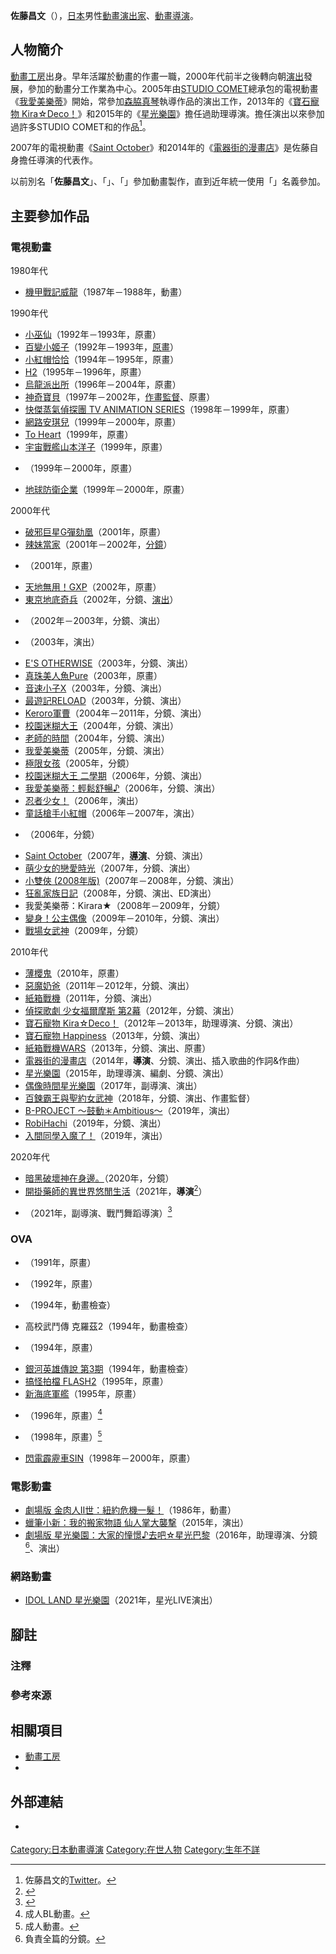 {{multiple issues|
{{Notability Unreferenced|time=2016-09-09T10:20:36+00:00}}
{{Primarysources|time=2016-09-09T10:20:36+00:00}}
}}
{{noteTA|G1=Anime}}
{{japanese|japanese=佐藤 昌文|kana=さとう まさふみ|romaji=Satō Masafumi}}
'''佐藤昌文'''（{{lang-ja|佐藤 昌文}}{{bd||||}}），[[日本|日本]]男性[[動畫|動畫]][[戲劇|演出家]]、[[動畫導演|動畫導演]]。

== 人物簡介 ==
[[動畫工房|動畫工房]]出身。早年活躍於動畫的作畫一職，2000年代前半之後轉向朝[[戲劇|演出]]發展，參加{{link-ja|Sunshine Corporation|サンシャインコーポレーション}}的動畫分工作業為中心。2005年由[[STUDIO_COMET|STUDIO COMET]]總承包的電視動畫《[[奇幻魔法Melody|我愛美樂蒂]]》開始，常參加[[森脇真琴|森脇真琴]]執導作品的演出工作，2013年的《[[寶石寵物_Kira☆Deco！|寶石寵物 Kira☆Deco！]]》和2015年的《[[星光樂園|星光樂園]]》擔任過助理導演。擔任演出以來參加過許多STUDIO COMET和{{link-ja|STUDIO GUTS|スタジオガッツ}}的作品<ref>佐藤昌文的[[Twitter|Twitter]]。</ref>。

2007年的電視動畫《[[神聖十月|Saint October]]》和2014年的《[[電器街的漫畫店|電器街的漫畫店]]》是佐藤自身擔任導演的代表作。

以前別名「'''佐藤昌文'''」、「'''{{lang|ja|佐藤まさふみ}}'''」、「'''{{lang|ja|さとうまさふみ}}'''」參加動畫製作，直到近年統一使用「'''{{lang|ja|佐藤まさふみ}}'''」名義參加。

== 主要參加作品 ==
=== 電視動畫 ===
; 1980年代
* [[機甲戰記威龍|機甲戰記威龍]]（1987年－1988年，動畫）

; 1990年代
* [[小魔女得意妹|小巫仙]]（1992年－1993年，原畫）
* [[百變小姬子|百變小姬子]]（1992年－1993年，[[原畫|原畫]]）
* [[小紅帽恰恰|小紅帽恰恰]]（1994年－1995年，原畫）
* [[H2_(漫畫)|H2]]（1995年－1996年，原畫）
* [[烏龍派出所|烏龍派出所]]（1996年－2004年，原畫）
* [[神奇寶貝_(1997-2002年動畫)|神奇寶貝]]（1997年－2002年，[[作畫監督|作畫監督]]、原畫）
* [[快傑蒸氣偵探團|快傑蒸氣偵探團 TV ANIMATION SERIES]]（1998年－1999年，原畫）
* [[網路安琪兒|網路安琪兒]]（1999年－2000年，原畫）
* [[To_Heart|To Heart]]（1999年，原畫）
* [[宇宙戰艦山本洋子|宇宙戰艦山本洋子]]（1999年，原畫）
* {{link-ja|仙魔大戰2000|ビックリマン2000}}（1999年－2000年，原畫）
* [[地球防衛企業|地球防衛企業]]（1999年－2000年，原畫）

; 2000年代
* [[破邪巨星G彈劾凰|破邪巨星G彈劾凰]]（2001年，原畫）
* [[辣妹當家|辣妹當家]]（2001年－2002年，[[分鏡|分鏡]]）
* {{link-ja|學園戰記無量|学園戦記ムリョウ}}（2001年，原畫）
* [[天地無用！#天地無用!GXP|天地無用！GXP]]（2002年，原畫）
* [[東京地底奇兵|東京地底奇兵]]（2002年，分鏡、[[戲劇|演出]]）
* {{link-ja|火星 (橫山光輝漫畫)|マーズ (漫画)|神世紀傳火星}}（2002年－2003年，分鏡、演出）
* {{link-ja|STRATOS 4|ストラトス・フォー}}（2003年，演出）
* [[星際少年隊|E'S OTHERWISE]]（2003年，分鏡、演出）
* [[真珠美人魚|真珠美人魚Pure]]（2003年，原畫）
* [[音速小子X|音速小子X]]（2003年，分鏡、演出）
* [[最遊記|最遊記RELOAD]]（2003年，分鏡、演出）
* [[Keroro軍曹_(動畫)|Keroro軍曹]]（2004年－2011年，分鏡、演出）
* [[校園迷糊大王|校園迷糊大王]]（2004年，分鏡、演出）
* [[老師的時間|老師的時間]]（2004年，分鏡、演出）
* [[奇幻魔法Melody|我愛美樂蒂]]（2005年，分鏡、演出）
* [[極限女孩|極限女孩]]（2005年，分鏡）
* [[校園迷糊大王|校園迷糊大王 二學期]]（2006年，分鏡、演出）
* [[奇幻魔法Melody：輕鬆舒暢♪|我愛美樂蒂：輕鬆舒暢♪]]（2006年，分鏡、演出）
* [[忍者少女|忍者少女！]]（2006年，演出）
* [[童話槍手小紅帽|童話槍手小紅帽]]（2006年－2007年，演出）
* {{lang|ja|{{link-ja|パッタ ポッタ モン太|パッタ ポッタ モン太}}}}（2006年，分鏡）
* [[神聖十月|Saint October]]（2007年，'''[[導演|導演]]'''、分鏡、演出）
* [[萌少女的戀愛時光|萌少女的戀愛時光]]（2007年，分鏡、演出）
* [[小雙俠_(2008年動畫版)|小雙俠 (2008年版)]]（2007年－2008年，分鏡、演出）
* [[狂亂家族日記|狂亂家族日記]]（2008年，分鏡、演出、ED演出）
* 我愛美樂蒂：Kirara★（2008年－2009年，分鏡）
* [[變身！公主偶像|變身！公主偶像]]（2009年－2010年，分鏡、演出）
* [[戰場女武神|戰場女武神]]（2009年，分鏡）

; 2010年代
* [[薄櫻鬼_～新選組奇譚～|薄櫻鬼]]（2010年，原畫）
* [[惡魔奶爸|惡魔奶爸]]（2011年－2012年，分鏡、演出）
* [[紙箱戰機|紙箱戰機]]（2011年，分鏡、演出）
* [[偵探歌劇_少女福爾摩斯|偵探歌劇 少女福爾摩斯 第2幕]]（2012年，分鏡、演出）
* [[寶石寵物_Kira☆Deco！|寶石寵物 Kira☆Deco！]]（2012年－2013年，助理導演、分鏡、演出）
* [[寶石寵物_Happiness|寶石寵物 Happiness]]（2013年，分鏡、演出）
* [[紙箱戰機WARS|紙箱戰機WARS]]（2013年，分鏡、演出、原畫）
* [[電器街的漫畫店|電器街的漫畫店]]（2014年，'''導演'''、分鏡、演出、插入歌曲的作詞&作曲）
* [[星光樂園|星光樂園]]（2015年，助理導演、編劇、分鏡、演出）
* [[偶像時間星光樂園|偶像時間星光樂園]]（2017年，副導演、演出）
* [[百鍊霸王與聖約女武神|百鍊霸王與聖約女武神]]（2018年，分鏡、演出、作畫監督）
* [[B-PROJECT|B-PROJECT ～鼓動＊Ambitious～]]（2019年，演出）
* [[RobiHachi|RobiHachi]]（2019年，分鏡、演出）
* [[入間同學入魔了！|入間同學入魔了！]]（2019年，演出）

; 2020年代
* [[暗黑破壞神在身邊。|暗黑破壞神在身邊。]]（2020年，分鏡）
* [[開掛藥師的異世界悠閒生活|開掛藥師的異世界悠閒生活]]（2021年，'''導演'''<ref>{{Cite web|url=https://natalie.mu/comic/news/410692|script-title=ja:TVアニメ「チート薬師のスローライフ」主人公·レイジ役は福島潤、キャスト一挙解禁|website=[[Natalie_(網站)|Comic Natalie]]|date=2020-12-28|accessdate=2020-12-28|language=ja|archive-date=2021-04-18|archive-url=https://web.archive.org/web/20210418143359/https://natalie.mu/comic/news/410692}}</ref>）
* {{link-ja|無敵俠 舞動的英雄|MUTEKING THE Dancing HERO}}（2021年，副導演、戰鬥舞蹈導演）<ref>{{Cite web|title=製作人員|url=https://muteking.jp/staff/|work=無敵俠公式官網|accessdate=2021-03-27|language=ja|archive-date=2021-03-28|archive-url=https://web.archive.org/web/20210328124431/https://muteking.jp/staff/}}</ref>

=== OVA ===
* {{link-ja|超人洛克 新世界戰隊|超人ロック}}（1991年，原畫）
* {{link-ja|絕愛 -1989-|絶愛-1989-}}（1992年，原畫）
* {{link-ja|KIZUNA -絆-|KIZUNA}}（1994年，動畫檢查）
* 高校武鬥傳 克羅茲2（1994年，動畫檢查）
* {{link-ja|放學後的辦公室|放課後の職員室}}（1994年，原畫）
* [[銀河英雄傳說#OVA第3期|銀河英雄傳說 第3期]]（1994年，動畫檢查）
* [[搞怪拍檔|搞怪拍檔 FLASH2]]（1995年，原畫）
* [[新海底軍艦|新海底軍艦]]（1995年，原畫）
* {{link-ja|銀河帝國的滅亡·外傳 蒼狼傳說|蒼き狼たちの伝説}}（1996年，原畫）<ref group="注">成人BL動畫。</ref>
* {{lang|ja|ビ·ヨンド}}（1998年，原畫）<ref group="注">成人動畫。</ref>
* [[閃電霹靂車|閃電霹靂車SIN]]（1998年－2000年，原畫）

=== 電影動畫 ===
* [[金肉人II世|劇場版 金肉人II世：紐約危機一髮！]]（1986年，動畫）
* [[蠟筆小新：我的搬家物語_仙人掌大襲撃|蠟筆小新：我的搬家物語 仙人掌大襲撃]]（2015年，演出）
* [[星光樂園#星光樂園_大家的憧憬♪_去吧☆星光巴黎|劇場版 星光樂園：大家的憧憬♪去吧☆星光巴黎]]（2016年，助理導演、分鏡<ref group="注">負責全篇的分鏡。</ref>、演出）

=== 網路動畫 ===
* [[IDOL_LAND_星光樂園|IDOL LAND 星光樂園]]（2021年，星光LIVE演出）

== 腳註 ==
=== 注釋 ===
{{reflist|group="注"}}

=== 參考來源 ===
{{reflist}}

== 相關項目 ==
* [[動畫工房|動畫工房]]
* {{link-ja|Sunshine Corporation|サンシャインコーポレーション}}

== 外部連結 ==
* {{Twitter|sato_masafumi}} {{ja icon}}

{{DEFAULTSORT:Satō Masafumi}}
[[Category:日本動畫導演|Category:日本動畫導演]]
[[Category:在世人物|Category:在世人物]]
[[Category:生年不詳|Category:生年不詳]]